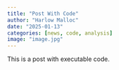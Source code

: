 ```yaml
---
title: "Post With Code"
author: "Harlow Malloc"
date: "2025-01-13"
categories: [news, code, analysis]
image: "image.jpg"
---
```


This is a post with executable code.
